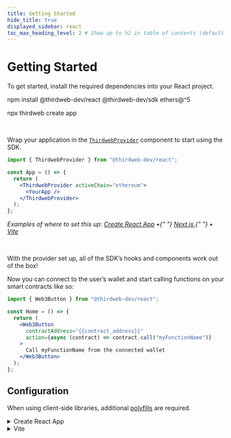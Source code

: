 ```yaml
---
title: Getting Started
hide_title: true
displayed_sidebar: react
toc_max_heading_level: 2 # Show up to h2 in table of contents (default is up to h3)
---
```



# Getting Started

To get started, install the required dependencies into your React project.

<Tabs>
<TabItem value="existing" label="Existing Projects">

<CodeBlock language="bash">
  npm install @thirdweb-dev/react @thirdweb-dev/sdk ethers@^5
</CodeBlock>

</TabItem>
<TabItem value="new" label="New Projects">

<CodeBlock language="bash">

npx thirdweb create app

</CodeBlock>

</TabItem>
</Tabs>

<br />

Wrap your application in the [`ThirdwebProvider`](/react/react.thirdwebprovider) component to start using the SDK.

```jsx
import { ThirdwebProvider } from "@thirdweb-dev/react";

const App = () => {
  return (
    <ThirdwebProvider activeChain="ethereum">
      <YourApp />
    </ThirdwebProvider>
  );
};
```

<p style={{ opacity: 0.8, marginTop: -8 }}>
  <i>
    Examples of where to set this up: <a href="#cra">Create React App</a> •{" "}
    <a href="https://github.com/thirdweb-example/next-javascript-starter/blob/main/pages/_app.js">
      Next.js
    </a>{" "}
    • <a href="#vite">Vite</a>
  </i>
</p>

<br />

With the provider set up, all of the SDK&rsquo;s hooks and components work out of the box!

Now you can connect to the user&rsquo;s wallet and start calling functions on your smart contracts like so:

```jsx
import { Web3Button } from "@thirdweb-dev/react";

const Home = () => {
  return (
    <Web3Button
      contractAddress="{{contract_address}}"
      action={async (contract) => contract.call("myFunctionName")}
    >
      Call myFunctionName from the connected wallet
    </Web3Button>
  );
};
```

## Configuration

When using client-side libraries, additional [polyfills](https://developer.mozilla.org/en-US/docs/Glossary/Polyfill) are required.

<details>
  <summary>
    Create React App
</summary>
<div>

Use [react-app-rewired](https://www.npmjs.com/package/react-app-rewired) to
tweak the webpack configuration.

<Tabs>
  <TabItem value="npm" label="npm">
    <CodeBlock language="bash">
      npm i assert react-app-rewired stream -D
    </CodeBlock>
  </TabItem>
  <TabItem value="yarn" label="yarn">
    <CodeBlock language="bash">
      yarn add assert react-app-rewired stream -D
    </CodeBlock>
  </TabItem>
  <TabItem value="pnpm" label="pnpm">
    <CodeBlock language="bash">
      pnpm add assert react-app-rewired stream -D
    </CodeBlock>
  </TabItem>
</Tabs>

Finally, update the scripts to use `react-app-rewired`:

```js
  "scripts": {
    "start": "react-app-rewired start",
    "build": "react-app-rewired build",
    "test": "react-app-rewired test",
    "eject": "react-scripts eject",
  },
```

Next, create a `config-overrides.js` file in the root of your project and add the following:

```js
const webpack = require("webpack");

module.exports = function override(config) {
  const fallback = config.resolve.fallback || {};
  config.resolve.fallback = fallback;
  config.plugins = (config.plugins || []).concat([
    new webpack.ProvidePlugin({
      process: "process/browser",
      Buffer: ["buffer", "Buffer"],
    }),
  ]);
  config.resolve.extensions.push(".mjs");
  config.module.rules.push({
    test: /\.m?js/,
    resolve: {
      fullySpecified: false,
    },
  });

  return {
    ...config,
    // This is needed to not show the warning about this modules don't have src files, only on dist (build)
    ignoreWarnings: [
      {
        module: /node_modules\/@walletconnect/,
      },
      {
        module: /node_modules\/eth-rpc-errors/,
      },
      {
        module: /node_modules\/json-rpc-engine/,
      },
      {
        module: /node_modules\/@metamask/,
      },
      {
        module: /node_modules\/@gnosis.pm/,
      },
    ],
  };
};
```

Now, you can start using the SDK!

</div>
</details>

<details>
  <summary>
   Vite
   </summary>
    <div>

In the `vite.config.js` file, add the following configuration:

```js
import react from "@vitejs/plugin-react";
import { defineConfig } from "vite";

// https://vitejs.dev/config/
export default defineConfig({
  plugins: [react()],
  define: {
    "process.env": {},
  },
});
```

Now, you can start using the SDK!

</div>
</details>
